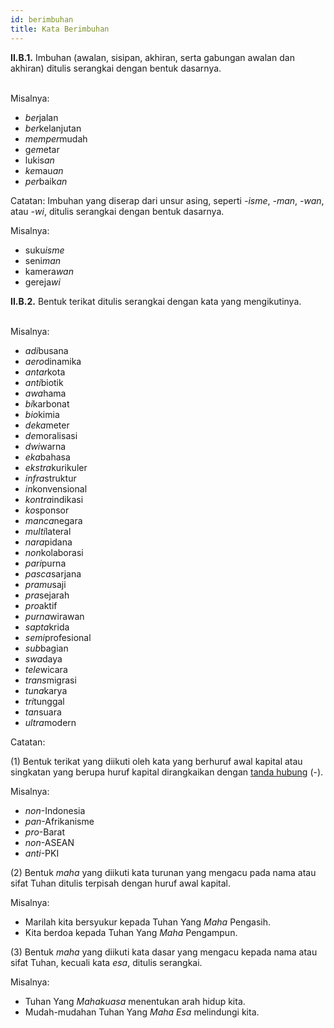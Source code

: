 ```yaml
---
id: berimbuhan
title: Kata Berimbuhan
---
```


<div style={{ padding: '20px', color: 'black', backgroundColor: '#dbfaf4' }}>
<b>II.B.1.</b> Imbuhan (awalan, sisipan, akhiran, serta gabungan awalan dan akhiran) ditulis serangkai dengan bentuk dasarnya.
</div>
<br />

Misalnya:

- *ber*jalan
- *ber*kelanjutan
- *memper*mudah
- g*em*etar
- lukis*an*
- *ke*mau*an*
- *per*baik*an*

Catatan:
Imbuhan yang diserap dari unsur asing, seperti *-isme*, *-man*, *-wan*, atau *-wi*, ditulis serangkai dengan bentuk dasarnya.

Misalnya:

- suku*isme*
- seni*man*
- kamera*wan*
- gereja*wi*

<div style={{ padding: '20px', color: 'black', backgroundColor: '#dbfaf4' }}>
<b>II.B.2.</b> Bentuk terikat ditulis serangkai dengan kata yang mengikutinya.
</div>
<br />

Misalnya:

- *adi*busana
- *aero*dinamika
- *antar*kota
- *anti*biotik
- *awa*hama
- *bi*karbonat
- *bio*kimia
- *deka*meter
- *de*moralisasi
- *dwi*warna
- *eka*bahasa
- *ekstra*kurikuler
- *infra*struktur
- *in*konvensional
- *kontra*indikasi
- *ko*sponsor
- *manca*negara
- *multi*lateral
- *nara*pidana
- *non*kolaborasi
- *pari*purna
- *pasca*sarjana
- *pramu*saji
- *pra*sejarah
- *pro*aktif
- *purna*wirawan
- *sapta*krida
- *semi*profesional
- *sub*bagian
- *swa*daya
- *tele*wicara
- *trans*migrasi
- *tuna*karya
- *tri*tunggal
- *tan*suara
- *ultra*modern

Catatan:

(1) Bentuk terikat yang diikuti oleh kata yang berhuruf awal kapital atau singkatan yang berupa huruf kapital dirangkaikan dengan [tanda hubung](/tanda/hubung) (-).

Misalnya:

- *non*-Indonesia
- *pan*-Afrikanisme
- *pro*-Barat
- *non*-ASEAN
- *anti*-PKI

(2) Bentuk *maha* yang diikuti kata turunan yang mengacu pada nama atau sifat Tuhan ditulis terpisah dengan huruf awal kapital.

Misalnya:

- Marilah kita bersyukur kepada Tuhan Yang *Maha* Pengasih.
- Kita berdoa kepada Tuhan Yang *Maha* Pengampun.

(3) Bentuk *maha* yang diikuti kata dasar yang mengacu kepada nama atau sifat Tuhan, kecuali kata *esa*, ditulis serangkai.

Misalnya:

- Tuhan Yang *Mahakuasa* menentukan arah hidup kita.
- Mudah-mudahan Tuhan Yang *Maha Esa* melindungi kita.
